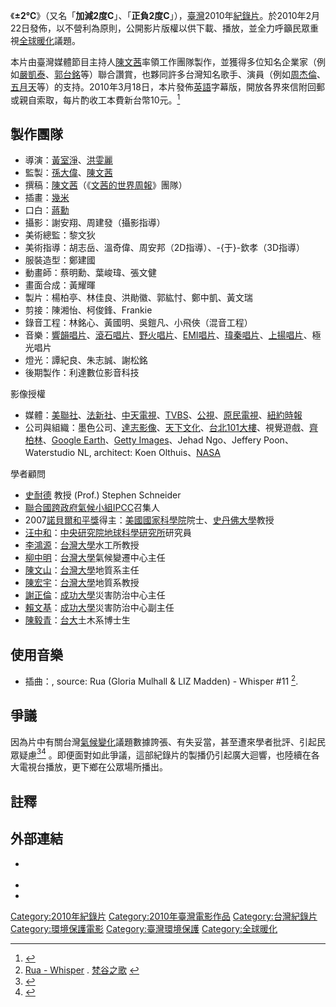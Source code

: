 {{noteTA
|T=±2℃
}}
{{Infobox Film
| name               = ±2℃
| original_name      = 
| image              = 
| caption            = 
| director           = [[黃室淨|黃室淨]]、[[洪雯麗|洪雯麗]]
| producer           = 楊柏亭<br>林佳良<br>洪勛徽<br>郭紘忖<br>鄭中凱<br>黃文瑞
| writer             = [[陳文茜|陳文茜]]<br>《[[文茜的世界周報|文茜的世界周報]]》團隊
| starring           = [[陳文茜|陳文茜]]
| narrator           = [[蔣勳|蔣　勳]]
| music              = 
| movie_music        = 
| cinematography     = 周建發<br>謝安翔
| editing            = 鄭湘怡<br>柯俊鋒<br>Frankie
| production_company = 
| distributor        = 
| released           = 2010年2月22日（台灣）
| runtime            = 65分鐘
| country            = {{TW}}
| awards             = 
| language           = 華語
| budget             = 
| gross              = 
| preceded_by        = 
| followed_by        = 
| amg_id             = 
| imdb_id            = 
| website            = [http://正負2度c.tw/ 正負2度C]
}}
《'''±2℃'''》（又名「'''加減2度C'''」、「'''正負2度C'''」），[[臺灣|臺灣]]2010年[[紀錄片|紀錄片]]。於2010年2月22日發佈，以不營利為原則，公開影片版權以供下載、播放，並全力呼籲民眾重視[[全球暖化|全球暖化]]議題。

本片由臺灣媒體節目主持人[[陳文茜|陳文茜]]率領工作團隊製作，並獲得多位知名企業家（例如[[嚴凱泰|嚴凱泰]]、[[郭台銘|郭台銘]]等）聯合讚賞，也夥同許多台灣知名歌手、演員（例如[[周杰倫|周杰倫]]、[[五月天|五月天]]等）的支持。2010年3月18日，本片發佈[[英語|英語]]字幕版，開放各界來信附回郵或親自索取，每片酌收工本費新台幣10元。<ref>{{cite web|url= http://xn--2c-692dw97bup4b.tw/theme.php?txtid=73|author= 加減2度C行動聯盟|title = 正負2度C 英語字幕國語配音版 燒燙燙出爐！|accessdate  = 2010-07-29|publisher = 加減2度C行動聯盟官方網站|language = zh-tw|date = 2010-05-18|deadurl = yes|archiveurl= https://web.archive.org/web/20100609043222/http://xn--2c-692dw97bup4b.tw/theme.php?txtid=73|archivedate = 2010-06-09}}</ref>

==製作團隊==
*導演：[[黃室淨|黃室淨]]、[[洪雯麗|洪雯麗]]
*監製：[[孫大偉|孫大偉]]、[[陳文茜|陳文茜]]
*撰稿：[[陳文茜|陳文茜]]（《[[文茜的世界周報|文茜的世界周報]]》團隊）
*插畫：[[幾米|幾米]]
*口白：[[蔣勳|蔣勳]]
*攝影：謝安翔、周建發（攝影指導）
*美術總監：黎文狄
*美術指導：胡志岳、溫奇偉、周安邦（2D指導）、-{于}-欽孝（3D指導）
*服裝造型：鄭建國
*動畫師：蔡明勳、葉峻瑋、張文健
*畫面合成：黃耀暉
*製片：楊柏亭、林佳良、洪勛徽、郭紘忖、鄭中凱、黃文瑞
*剪接：陳湘怡、柯俊鋒、Frankie
*錄音工程：林銘心、黃國明、吳鎧凡、小飛俠（混音工程）
*音樂：[[響韻唱片|響韻唱片]]、[[滾石唱片|滾石唱片]]、[[野火唱片|野火唱片]]、[[ENI|EMI唱片]]、[[瑋秦唱片|瑋秦唱片]]、[[上揚唱片|上揚唱片]]、極光唱片
*燈光：譚紀良、朱志誠、謝松銘
*後期製作：利達數位影音科技

;影像授權
*媒體：[[美聯社|美聯社]]、[[法新社|法新社]]、[[中天電視|中天電視]]、[[TVBS|TVBS]]、[[公共電視文化事業基金會|公視]]、[[原住民族電視台|原民電視]]、[[紐約時報|紐約時報]]
*公司與組織：墨色公司、[[達志影像|達志影像]]、[[天下文化|天下文化]]、[[台北101|台北101大樓]]、視覺遊戲、[[齊柏林_(臺灣)|齊柏林]]、[[Google地球|Google Earth]]、[[Getty_Images|Getty Images]]、Jehad Ngo、Jeffery Poon、Waterstudio NL, architect: Koen Olthuis、[[美國國家航空暨太空總署|NASA]]

;學者顧問
*[[史耐德|史耐德]] 教授 (Prof.) Stephen Schneider
*[[聯合國|聯合國]][[政府間氣候變化專門委員會|跨政府氣候小組]]IPCC召集人
*2007[[諾貝爾和平獎|諾貝爾和平獎]]得主：[[美國國家科學院|美國國家科學院]]院士、[[史丹佛大學|史丹佛大學]]教授
*[[汪中和|汪中和]]：[[中央研究院地球科學研究所|中央研究院地球科學研究所]]研究員
*[[李鴻源|李鴻源]]：[[國立臺灣大學|台灣大學]]水工所教授
*[[柳中明|柳中明]]：[[國立臺灣大學|台灣大學]]氣候變遷中心主任
*[[陳文山_(地質學家)|陳文山]]：[[國立臺灣大學|台灣大學]]地質系主任
*[[陳宏宇|陳宏宇]]：[[國立臺灣大學|台灣大學]]地質系教授
*[[謝正倫|謝正倫]]：[[國立成功大學|成功大學]]災害防治中心主任
*[[賴文基|賴文基]]：[[國立成功大學|成功大學]]災害防治中心副主任
*[[陳毅青|陳毅青]]：[[國立臺灣大學|台大]]土木系博士生

==使用音樂==
*插曲：{{tsl|en|Hallelujah (Leonard Cohen song)|哈利路亞 (李歐納·柯恩歌曲)|Hallelujah}}, source: Rua (Gloria Mulhall & LIZ Madden) - Whisper #11 <ref>[http://www.celticcollections.com/product/index/CCCD_900 Rua - Whisper] {{webarchive|url=https://web.archive.org/web/20110724102410/http://www.celticcollections.com/product/index/CCCD_900 |date=2011-07-24 }}. [http://www.eslite.com/product.aspx?pgid=1004124731622779 梵谷之歌] {{Wayback|url=http://www.eslite.com/product.aspx?pgid=1004124731622779 |date=20190630035501 }}</ref>.

==爭議==
因為片中有關台灣[[氣候變化|氣候變化]]議題數據誇張、有失妥當，甚至遭來學者批評、引起民眾疑慮<ref>{{cite web|url=http://www.libertytimes.com.tw/2010/new/mar/4/today-life19.htm|author=湯佳玲、劉力仁、陳珮伶|title=正負2度Ｃ數據解讀錯誤 學者不背書|accessdate=2010-03-06|publisher=[[自由時報|自由時報]]|language=zh-tw|date=2010-03-04|archive-date=2010-03-07|archive-url=https://web.archive.org/web/20100307041132/http://www.libertytimes.com.tw/2010/new/mar/4/today-life19.htm|dead-url=no}}</ref><ref>{{cite web|url=http://www.tcsh.mlc.edu.tw:8080/dept/Share/L-3.html|author=朱立群|title=環團科學舉證 ±２℃內容有誤|accessdate=2010-03-06|publisher=[[中國時報|中國時報]]|language=zh-tw|date=2010-03-03|deadurl=yes|archiveurl=https://web.archive.org/web/20141026151652/http://www.tcsh.mlc.edu.tw:8080/dept/Share/L-3.html|archivedate=2014-10-26}}</ref>
。即便面對如此爭議，這部紀錄片的製播仍引起廣大迴響，也陸續在各大電視台播放，更下鄉在公眾場所播出。

==註釋==
{{Reflist}}

==外部連結==
*{{official|http://正負2度c.tw/}} {{zh-tw}}
*{{Mtime|125303}}
*{{douban}}

[[Category:2010年紀錄片|Category:2010年紀錄片]]
[[Category:2010年臺灣電影作品|Category:2010年臺灣電影作品]]
[[Category:台灣紀錄片|Category:台灣紀錄片]]
[[Category:環境保護電影|Category:環境保護電影]]
[[Category:臺灣環境保護|Category:臺灣環境保護]]
[[Category:全球暖化|Category:全球暖化]]